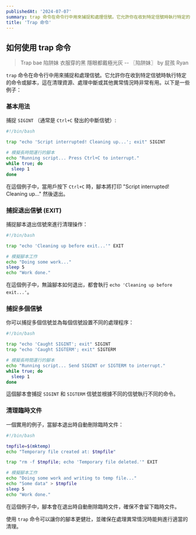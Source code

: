 ```yaml
---
publishedAt: '2024-07-07'
summary: trap 命令在命令行中用來捕捉和處理信號。它允許你在收到特定信號時執行特定的命令或腳本，這在清理資源、處理中斷或其他異常情況時非常有用。
title: 'Trap 命令'
---
```


## 如何使用 trap 命令

> Trap bae 陷阱妹
> 衣服穿的黑 隱眼都戴極光灰
> -- 〖陷阱妹〗 by 屁孩 Ryan

`trap` 命令在命令行中用來捕捉和處理信號。它允許你在收到特定信號時執行特定的命令或腳本，這在清理資源、處理中斷或其他異常情況時非常有用。以下是一些例子：

### 基本用法

捕捉 `SIGINT` （通常是 `Ctrl+C` 發出的中斷信號）:

```bash
#!/bin/bash

trap "echo 'Script interrupted! Cleaning up...'; exit" SIGINT

# 模擬長時間運行的腳本
echo "Running script... Press Ctrl+C to interrupt."
while true; do
  sleep 1
done
```

在這個例子中，當用戶按下 `Ctrl+C` 時，腳本將打印 "Script interrupted! Cleaning up..." 然後退出。

### 捕捉退出信號 (EXIT)

捕捉腳本退出信號來進行清理操作：

```bash
#!/bin/bash

trap "echo 'Cleaning up before exit...'" EXIT

# 模擬腳本工作
echo "Doing some work..."
sleep 5
echo "Work done."
```

在這個例子中，無論腳本如何退出，都會執行 `echo 'Cleaning up before exit...'`。

### 捕捉多個信號

你可以捕捉多個信號並為每個信號設置不同的處理程序：

```bash
#!/bin/bash

trap "echo 'Caught SIGINT'; exit" SIGINT
trap "echo 'Caught SIGTERM'; exit" SIGTERM

# 模擬長時間運行的腳本
echo "Running script... Send SIGINT or SIGTERM to interrupt."
while true; do
  sleep 1
done
```

這個腳本會捕捉 `SIGINT` 和 `SIGTERM` 信號並根據不同的信號執行不同的命令。

### 清理臨時文件

一個實用的例子，當腳本退出時自動刪除臨時文件：

```bash
#!/bin/bash

tmpfile=$(mktemp)
echo "Temporary file created at: $tmpfile"

trap "rm -f $tmpfile; echo 'Temporary file deleted.'" EXIT

# 模擬腳本工作
echo "Doing some work and writing to temp file..."
echo "Some data" > $tmpfile
sleep 5
echo "Work done."
```

在這個例子中，腳本會在退出時自動刪除臨時文件，確保不會留下臨時文件。

使用 `trap` 命令可以讓你的腳本更健壯，並確保在處理異常情況時能夠進行適當的清理。